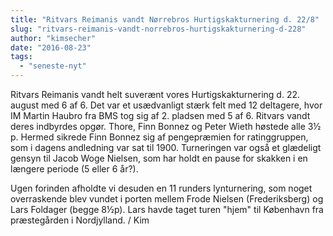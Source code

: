 ```yaml
---
title: "Ritvars Reimanis vandt Nørrebros Hurtigskakturnering d. 22/8"
slug: "ritvars-reimanis-vandt-norrebros-hurtigskakturnering-d-228"
author: "kimsecher"
date: "2016-08-23"
tags: 
  - "seneste-nyt"
---
```


Ritvars Reimanis vandt helt suverænt vores Hurtigskakturnering d. 22. august med 6 af 6. Det var et usædvanligt stærk felt med 12 deltagere, hvor IM Martin Haubro fra BMS tog sig af 2. pladsen med 5 af 6. Ritvars vandt deres indbyrdes opgør. Thore, Finn Bonnez og Peter Wieth høstede alle 3½ p. Hermed sikrede Finn Bonnez sig af pengepræmien for ratinggruppen, som i dagens andledning var sat til 1900. Turneringen var også et glædeligt gensyn til Jacob Woge Nielsen, som har holdt en pause for skakken i en længere periode (5 eller 6 år?).

Ugen forinden afholdte vi desuden en 11 runders lynturnering, som noget overraskende blev vundet i porten mellem Frode Nielsen (Frederiksberg) og Lars Foldager (begge 8½p). Lars havde taget turen "hjem" til København fra præstegården i Nordjylland. / Kim
